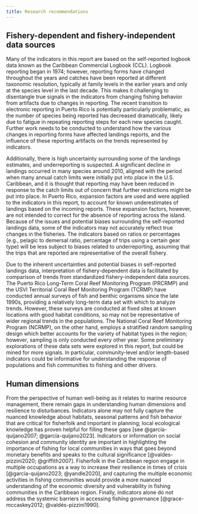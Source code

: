 ```yaml
---
title: Research recommendations
---
```


## Fishery-dependent and fishery-independent data sources

Many of the indicators in this report are based on the self-reported logbook data known as the Caribbean Commercial Logbook (CCL). Logbook reporting began in 1974; however, reporting forms have changed throughout the years and catches have been reported at different taxonomic resolution, typically at family levels in the earlier years and only at the species level in the last decade. This makes it challenging to disentangle true signals in the indicators from changing fishing behavior from artifacts due to changes in reporting. The recent transition to electronic reporting in Puerto Rico is potentially particularly problematic, as the number of species being reported has decreased dramatically, likely due to fatigue in repeating reporting steps for each new species caught. Further work needs to be conducted to understand how the various changes in reporting forms have affected landings reports, and the influence of these reporting artifacts on the trends represented by indicators.

Additionally, there is high uncertainty surrounding some of the landings estimates, and underreporting is suspected. A significant decline in landings occurred in many species around 2010, aligned with the period when many annual catch limits were initially put into place in the U.S. Caribbean, and it is thought that reporting may have been reduced in response to the catch limits out of concern that further restrictions might be put into place. In Puerto Rico, expansion factors are used and were applied to the indicators in this report, to account for known underestimates of landings based on the incoming reports. These expansion factors, however, are not intended to correct for the absence of reporting across the island. Because of the issues and potential biases surrounding the self-reported landings data, some of the indicators may not accurately reflect true changes in the fisheries. The indicators based on ratios or percentages (e.g., pelagic to demersal ratio, percentage of trips using a certain gear type) will be less subject to biases related to underreporting, assuming that the trips that are reported are representative of the overall fishery.

Due to the inherent uncertainties and potential biases in self-reported landings data, interpretation of fishery-dependent data is facilitated by comparison of trends from standardized fishery-independent data sources. The Puerto Rico Long-Term Coral Reef Monitoring Program (PRCRMP) and the USVI Territorial Coral Reef Monitoring Program (TCRMP) have conducted annual surveys of fish and benthic organisms since the late 1990s, providing a relatively long-term data set with which to analyze trends. However, these surveys are conducted at fixed sites at known locations with good habitat conditions, so may not be representative of wider regional trends in the populations. The National Coral Reef Monitoring Program (NCRMP), on the other hand, employs a stratified random sampling design which better accounts for the variety of habitat types in the region; however, sampling is only conducted every other year. Some preliminary explorations of these data sets were explored in this report, but could be mined for more signals. In particular, community-level and/or length-based indicators could be informative for understanding the response of populations and fish communities to fishing and other drivers.

## Human dimensions

From the perspective of human well-being as it relates to marine resource management, there remain gaps in understanding human dimensions and resilience to disturbances. Indicators alone may not fully capture the nuanced knowledge about habitats, seasonal patterns and fish behavior that are critical for fisherfolk and important in planning; local ecological knowledge has proven helpful for filling these gaps [see @garcía-quijano2007; @garcía-quijano2023]. Indicators or information on social cohesion and community identity are important in highlighting the importance of fishing for local communities in ways that goes beyond monetary benefits and speaks to the cultural significance [@valdes-pizzini2020; @griffith2007]. Fisherfolk in the Caribbean region engage in multiple occupations as a way to increase their resilience in times of crisis [@garcía-quijano2023; @yandle2020], and capturing the multiple economic activities in fishing communities would provide a more nuanced understanding of the economic diversity and vulnerability in fishing communities in the Caribbean region. Finally, indicators alone do not address the systemic barriers in accessing fishing governance [@grace-mccaskey2012; @valdés-pizzini1990].
